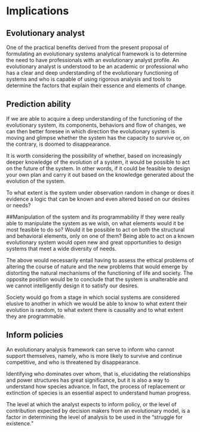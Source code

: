 # Implications

## Evolutionary analyst
One of the practical benefits derived from the present proposal of formulating an evolutionary systems analytical framework is to determine the need to have professionals with an evolutionary analyst profile. An evolutionary analyst is understood to be an academic or professional who has a clear and deep understanding of the evolutionary functioning of systems and who is capable of using rigorous analysis and tools to determine the factors that explain their essence and elements of change.

## Prediction ability
If we are able to acquire a deep understanding of the functioning of the evolutionary system, its components, behaviors and flow of changes, we can then better foresee in which direction the evolutionary system is moving and glimpse whether the system has the capacity to survive or, on the contrary, is doomed to disappearance.

It is worth considering the possibility of whether, based on increasingly deeper knowledge of the evolution of a system, it would be possible to act on the future of the system. In other words, if it could be feasible to design your own plan and carry it out based on the knowledge generated about the evolution of the system.

To what extent is the system under observation random in change or does it evidence a logic that can be known and even altered based on our desires or needs?

##Manipulation of the system and its programmability
If they were really able to manipulate the system as we wish, on what elements would it be most feasible to do so? Would it be possible to act on both the structural and behavioral elements, only on one of them? Being able to act on a known evolutionary system would open new and great opportunities to design systems that meet a wide diversity of needs.

The above would necessarily entail having to assess the ethical problems of altering the course of nature and the new problems that would emerge by distorting the natural mechanisms of the functioning of life and society. The opposite position would be to conclude that the system is unalterable and we cannot intelligently design it to satisfy our desires.

Society would go from a stage in which social systems are considered elusive to another in which we would be able to know to what extent their evolution is random, to what extent there is causality and to what extent they are programmable.

## Inform policies
An evolutionary analysis framework can serve to inform who cannot support themselves, namely, who is more likely to survive and continue competitive, and who is threatened by disappearance.

Identifying who dominates over whom, that is, elucidating the relationships and power structures has great significance, but it is also a way to understand how species advance. In fact, the process of replacement or extinction of species is an essential aspect to understand human progress.

The level at which the analyst expects to inform policy, or the level of contribution expected by decision makers from an evolutionary model, is a factor in determining the level of analysis to be used in the "struggle for existence."